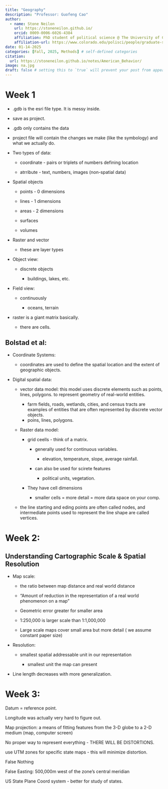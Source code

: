 ```yaml
---
title: "Geography"
description: "Professor: Guofeng Cao"
author:
  - name: Stone Neilon
    url: https://stoneneilon.github.io/
    orcid: 0009-0006-6026-4384
    affiliation: PhD student of political science @ The University of Colorado Boulder
    affiliation-url: https://www.colorado.edu/polisci/people/graduate-students/stone-neilon
date: 01-14-2025
categories: [Fall, 2025, Methods] # self-defined categories
citation: 
  url: https://stoneneilon.github.io/notes/American_Behavior/
image: na.jpg
draft: false # setting this to `true` will prevent your post from appearing on your listing page until you're ready!
---
```


# Week 1

-   .gdb is the esri file type. It is messy inside.

-   save as project.

-   .gdb only contains the data

-   project file will contain the changes we make (like the symbology) and what we actually do.

-   Two types of data:

    -   coordinate - pairs or triplets of numbers defining location

    -   atrribute - text, numbers, images (non-spatial data)

-   Spatial objects

    -   points - 0 dimensions

    -   lines - 1 dimensions

    -   areas - 2 dimensions

    -   surfaces

    -   volumes

-   Raster and vector

    -   these are layer types

-   Object view:

    -   discrete objects

        -   buildings, lakes, etc.

-   Field view:

    -   continuously

        -   oceans, terrain

-   raster is a giant matrix basically.

    -   there are cells.

## Bolstad et al:

-   Coordinate Systems:

    -   coordinates are used to define the spatial location and the extent of geographic objects.

-   Digital spatial data:

    -   vector data model: this model uses discrete elements such as points, lines, polygons. to represent geometry of real-world entities.

        -   farm fields, roads, wetlands, cities, and census tracts are examples of entities that are often represented by discrete vector objects.
        -   poins, lines, polygons.

    -   Raster data model:

        -   grid ceells - think of a matrix.

            -   generally used for continuous variables.

                -   elevation, temperature, slope, average rainfall.

            -   can also be used for scirete features

                -   political units, vegetation.

        -   They have cell dimensions

            -   smaller cells = more detail = more data space on your comp.

    -   the line starting and eding points are often called nodes, and intermediate points used to represent the line shape are called vertices.

# Week 2:

## Understanding Cartographic Scale & Spatial Resolution

-   Map scale:

    -   the ratio between map distance and real world distance

    -   "Amount of reduction in the representation of a real world phenomenon on a map"

    -   Geometric error greater for smaller area

    -   1:250,000 is larger scale than 1:1,000,000

    -   Large scale maps cover small area but more detail ( we assume constant paper size)

-   Resolution:

    -   smallest spatial addressable unit in our representation

        -   smallest unit the map can present

-   Line length decreases with more generalization.

# Week 3:

Datum = reference point.

Longitude was actually very hard to figure out.

Map projection: a means of fitting features from the 3-D globe to a 2-D medium (map, computer screen)

No proper way to represent everything - THERE WILL BE DISTORTIONS.

use UTM zones for specific state maps - this will minimize distortion.

False Nothing

False Easting: 500,000m west of the zone's central meridian

US State Plane Coord system - better for study of states.
